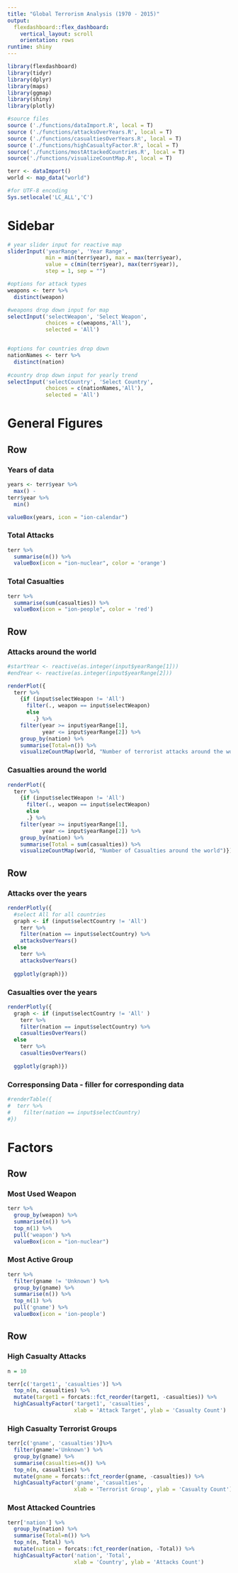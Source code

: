 ```yaml
---
title: "Global Terrorism Analysis (1970 - 2015)"
output: 
  flexdashboard::flex_dashboard:
    vertical_layout: scroll
    orientation: rows
runtime: shiny
---
```


```r
library(flexdashboard)
library(tidyr)
library(dplyr)
library(maps)
library(ggmap)
library(shiny)
library(plotly)
```

```r
#source files
source ('./functions/dataImport.R', local = T)
source ('./functions/attacksOverYears.R', local = T)
source ('./functions/casualtiesOverYears.R', local = T)
source ('./functions/highCasualtyFactor.R', local = T)
source('./functions/mostAttackedCountries.R', local = T)
source('./functions/visualizeCountMap.R', local = T)
```

```r
terr <- dataImport()
world <- map_data("world")
```

```r
#for UTF-8 encoding
Sys.setlocale('LC_ALL','C')
```

Sidebar {.sidebar}
=======================================================================
```r
# year slider input for reactive map
sliderInput('yearRange', 'Year Range',
            min = min(terr$year), max = max(terr$year),
            value = c(min(terr$year), max(terr$year)),
            step = 1, sep = "")

#options for attack types
weapons <- terr %>%
  distinct(weapon)

#weapons drop down input for map
selectInput('selectWeapon', 'Select Weapon',
            choices = c(weapons,'All'),
            selected = 'All')


#options for countries drop down
nationNames <- terr %>%
  distinct(nation)
  
#country drop down input for yearly trend
selectInput('selectCountry', 'Select Country',
            choices = c(nationNames,'All'),
            selected = 'All')

```


General Figures
=======================================================================

Row
-----------------------------------------------------------------------

### Years of data

```r
years <- terr$year %>%
  max() -
terr$year %>%
  min()

valueBox(years, icon = "ion-calendar")
```

### Total Attacks

```r
terr %>%
  summarise(n()) %>%
  valueBox(icon = "ion-nuclear", color = 'orange')
```

### Total Casualties

```r
terr %>%
  summarise(sum(casualties)) %>%
  valueBox(icon = "ion-people", color = 'red')
```

Row {.tabset}
-----------------------------------------------------------------------

### Attacks around the world

```r
#startYear <- reactive(as.integer(input$yearRange[1]))
#endYear <- reactive(as.integer(input$yearRange[2]))

renderPlot({
  terr %>%
    {if (input$selectWeapon != 'All') 
      filter(., weapon == input$selectWeapon)
      else
        .} %>%
    filter(year >= input$yearRange[1], 
           year <= input$yearRange[2]) %>%
    group_by(nation) %>%
    summarise(Total=n()) %>%
    visualizeCountMap(world, "Number of terrorist attacks around the world")})
```

### Casualties around the world

```r
renderPlot({
  terr %>%
    {if (input$selectWeapon != 'All') 
      filter(., weapon == input$selectWeapon)
      else
      .} %>%
    filter(year >= input$yearRange[1], 
           year <= input$yearRange[2]) %>%
    group_by(nation) %>%
    summarise(Total = sum(casualties)) %>%
    visualizeCountMap(world, "Number of Casualties around the world")})
```

Row {.tabset}
-----------------------------------------------------------------------

### Attacks over the years

```r
renderPlotly({
  #select All for all countries
  graph <- if (input$selectCountry != 'All')
    terr %>%
    filter(nation == input$selectCountry) %>%
    attacksOverYears()
  else
    terr %>%
    attacksOverYears()
  
  ggplotly(graph)})
```

### Casualties over the years

```r
renderPlotly({
  graph <- if (input$selectCountry != 'All' )
    terr %>%
    filter(nation == input$selectCountry) %>%
    casualtiesOverYears()
  else
    terr %>%
    casualtiesOverYears()
    
  ggplotly(graph)})
```

### Corresponsing Data - filler for corresponding data

```r
#renderTable({
#  terr %>%
#    filter(nation == input$selectCountry)
#})
```



Factors
=======================================================================

Row
-----------------------------------------------------------------------

### Most Used Weapon

```r
terr %>%
  group_by(weapon) %>%
  summarise(n()) %>%
  top_n(1) %>%
  pull('weapon') %>%
  valueBox(icon = "ion-nuclear")
```

### Most Active Group

```r
terr %>%
  filter(gname != 'Unknown') %>%
  group_by(gname) %>%
  summarise(n()) %>%
  top_n(1) %>%
  pull('gname') %>%
  valueBox(icon = 'ion-people')
```


Row {.tabset}
-----------------------------------------------------------------------

### High Casualty Attacks

```r
n = 10

terr[c('target1', 'casualties')] %>%
  top_n(n, casualties) %>% 
  mutate(target1 = forcats::fct_reorder(target1, -casualties)) %>%
  highCasualtyFactor('target1', 'casualties', 
                     xlab = 'Attack Target', ylab = 'Casualty Count')
```

### High Casualty Terrorist Groups

```r
terr[c('gname', 'casualties')]%>%
  filter(gname!='Unknown') %>%
  group_by(gname) %>%
  summarise(casualties=n()) %>%
  top_n(n, casualties) %>%
  mutate(gname = forcats::fct_reorder(gname, -casualties)) %>%
  highCasualtyFactor('gname', 'casualties', 
                     xlab = 'Terrorist Group', ylab = 'Casualty Count')
```

### Most Attacked Countries

```r
terr['nation'] %>%
  group_by(nation) %>%
  summarise(Total=n()) %>%
  top_n(n, Total) %>%
  mutate(nation = forcats::fct_reorder(nation, -Total)) %>%
  highCasualtyFactor('nation', 'Total', 
                     xlab = 'Country', ylab = 'Attacks Count')
```